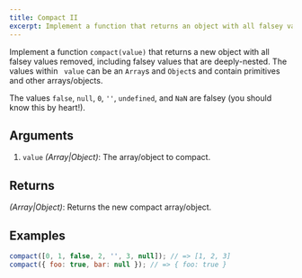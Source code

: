```yaml
---
title: Compact II
excerpt: Implement a function that returns an object with all falsey values removed
---
```


Implement a function `compact(value)` that returns a new object with all falsey values removed, including falsey values that are deeply-nested. The values within ` value` can be an `Array`s and `Object`s and contain primitives and other arrays/objects.

The values `false`, `null`, `0`, `''`, `undefined`, and `NaN` are falsey (you should know this by heart!).

## Arguments

1. `value` _(Array|Object)_: The array/object to compact.

## Returns

_(Array|Object)_: Returns the new compact array/object.

## Examples

```js
compact([0, 1, false, 2, '', 3, null]); // => [1, 2, 3]
compact({ foo: true, bar: null }); // => { foo: true }
```
